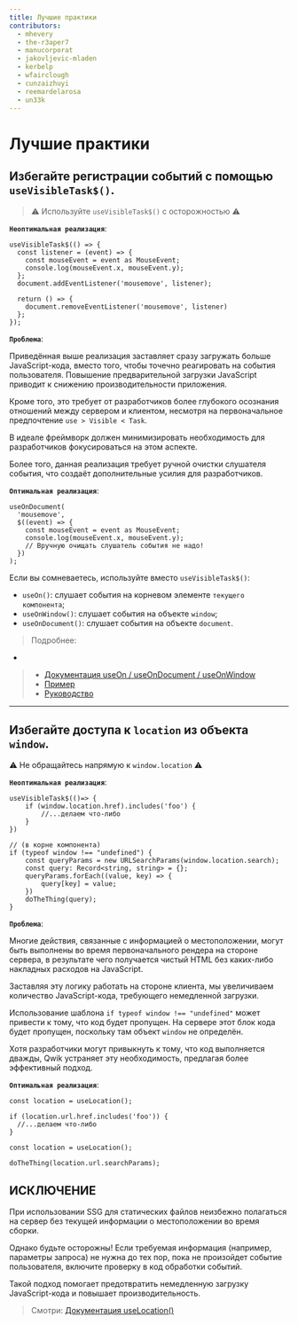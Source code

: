 ```yaml
---
title: Лучшие практики
contributors:
  - mhevery
  - the-r3aper7
  - manucorporat
  - jakovljevic-mladen
  - kerbelp
  - wfairclough
  - cunzaizhuyi
  - reemardelarosa
  - un33k
---
```


# Лучшие практики

## Избегайте регистрации событий с помощью `useVisibleTask$()`.

> ⚠ Используйте `useVisibleTask$()` с осторожностью ⚠

**`Неоптимальная реализация`**:

```tsx
useVisibleTask$(() => {
  const listener = (event) => {
    const mouseEvent = event as MouseEvent;
    console.log(mouseEvent.x, mouseEvent.y);
  };
  document.addEventListener('mousemove', listener);

  return () => {
    document.removeEventListener('mousemove', listener)
  };
});
```

**`Проблема`**:

Приведённая выше реализация заставляет сразу загружать больше JavaScript-кода, вместо того, чтобы точечно реагировать на события пользователя. Повышение предварительной загрузки JavaScript приводит к снижению производительности приложения.

Кроме того, это требует от разработчиков более глубокого осознания отношений между сервером и клиентом, несмотря на первоначальное предпочтение `use > Visible < Task`.

В идеале фреймворк должен минимизировать необходимость для разработчиков фокусироваться на этом аспекте.

Более того, данная реализация требует ручной очистки слушателя события, что создаёт дополнительные усилия для разработчиков.

**`Оптимальная реализация`**:

```tsx
useOnDocument(
  'mousemove',
  $((event) => {
    const mouseEvent = event as MouseEvent;
    console.log(mouseEvent.x, mouseEvent.y);
    // Вручную очищать слушатель события не надо!
  })
);
```

Если вы сомневаетесь, используйте вместо `useVisibleTask$()`:
- `useOn()`: слушает события на корневом элементе `текущего компонента`;
- `useOnWindow()`: слушает события на объекте `window`;
- `useOnDocument()`: слушает события на объекте `document`.

> Подробнее:
-
> - [Документация useOn / useOnDocument / useOnWindow](/docs/(qwik)/components/events/index.mdx#useon-hooks)
> - [Пример](../../../../tutorial/hooks/use-on/#example)
> - [Руководство](../../../../tutorial/events/programmatic/)

---

## Избегайте доступа к `location` из объекта `window`.

⚠ Не обращайтесь напрямую к `window.location` ⚠

**`Неоптимальная реализация`**:

```tsx
useVisibleTask$(()=> {
    if (window.location.href).includes('foo') {
        //...делаем что-либо
    }
})
```

```tsx
// (в корне компонента)
if (typeof window !== "undefined") {
    const queryParams = new URLSearchParams(window.location.search);
    const query: Record<string, string> = {};
    queryParams.forEach((value, key) => {
        query[key] = value;
    })
    doTheThing(query);
}
```

**`Проблема`**:

Многие действия, связанные с информацией о местоположении, могут быть выполнены во время первоначального рендера на стороне сервера, в результате чего получается чистый HTML без каких-либо накладных расходов на JavaScript.

Заставляя эту логику работать на стороне клиента, мы увеличиваем количество JavaScript-кода, требующего немедленной загрузки.

Использование шаблона `if typeof window !== "undefined"` может привести к тому, что код будет пропущен. На сервере этот блок кода будет пропущен, поскольку там объект `window` не определён.

Хотя разработчики могут привыкнуть к тому, что код выполняется дважды, Qwik устраняет эту необходимость, предлагая более эффективный подход.

**`Оптимальная реализация`**:

```tsx
const location = useLocation();

if (location.url.href.includes('foo')) {
  //...делаем что-либо
}
```

```tsx
const location = useLocation();

doTheThing(location.url.searchParams);
```

## ИСКЛЮЧЕНИЕ

При использовании SSG для статических файлов неизбежно полагаться на сервер без текущей информации о местоположении во время сборки.

Однако будьте осторожны! Если требуемая информация (например, параметры запроса) не нужна до тех пор, пока не произойдет событие пользователя, включите проверку в код обработки событий.

Такой подход помогает предотвратить немедленную загрузку JavaScript-кода и повышает производительность.

> Смотри: [Документация useLocation()](/docs/(qwikcity)/api/index.mdx#uselocation)
